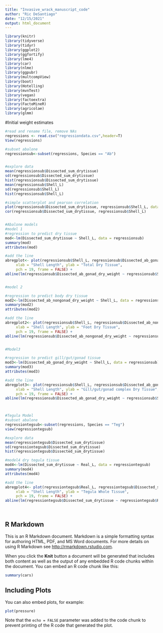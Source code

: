 ```yaml
---
title: "Invasive_wrack_manuscript_code"
author: "Ric DeSantiago"
date: "12/15/2021"
output: html_document
---
```


```r
library(knitr)
library(tidyverse)
library(tidyr)
library(ggplot2)
library(ggfortify)
library(lme4)
library(car)
library(nlme)
library(ggpubr)
library(multcompView)
library(boot)
library(Hotelling)
library(mvnTest)
library(vegan)
library(factoextra)
library(FactoMineR)
library(agricolae)
library(glmm)
```

#Initial weight estimates
```r
#read and rename file, remove NAs
regressions <- read.csv("regressiondata.csv",header=T)
View(regressions)

#subset abalone
regressionsub<-subset(regressions, Species == "Ab")


#explore data
mean(regressionsub$Dissected_sum_drytissue)
sd(regressionsub$Dissected_sum_drytissue)
hist(regressionsub$Dissected_sum_drytissue)
mean(regressionsub$Shell_L)
sd(regressionsub$Shell_L)
hist(regressionsub$Shell_L)

#simple scatterplot and pearson correlation
plot(regressionsub$Dissected_sum_drytissue, regressionsub$Shell_L, data = regressionsub, main = "scatterplot")
cor(regressionsub$Dissected_sum_drytissue, regressionsub$Shell_L)


#Abalone models 
#model 1
#regression to predict dry tissue
mod<-lm(Dissected_sum_drytissue ~ Shell_L, data = regressionsub)
summary(mod)
attributes(mod)

#add the line
abregplot<- plot(regressionsub$Shell_L, regressionsub$Dissected_ab_gonad_dry_weight, main = "regression",
     xlab = "Shell Length", ylab = "Total Dry Tissue",
     pch = 19, frame = FALSE) +
abline(lm(regressionsub$Dissected_ab_gonad_dry_weight ~ regressionsub$Shell_L)) 


#model 2

#regression to predict body dry tissue
mod2<-lm(Dissected_ab_nongonad_dry_weight ~ Shell_L, data = regressionsub)
summary(mod2)
attributes(mod2)

#add the line
abregplot2<- plot(regressionsub$Shell_L, regressionsub$Dissected_ab_nongonad_dry_weight, main = "regression",
     xlab = "Shell Length", ylab = "Foot Dry Tissue",
     pch = 19, frame = FALSE) +
abline(lm(regressionsub$Dissected_ab_nongonad_dry_weight ~ regressionsub$Shell_L)) 


#Model3

#regression to predict gill/gut/gonad tissue
mod3<-lm(Dissected_ab_gonad_dry_weight ~ Shell_L, data = regressionsub)
summary(mod3)
attributes(mod3)

#add the line
abregplot3<- plot(regressionsub$Shell_L, regressionsub$Dissected_ab_gonad_dry_weight, main = "regression",
     xlab = "Shell Length", ylab = "Gill/gut/gonad complex Dry Tissue",
     pch = 19, frame = FALSE) +
abline(lm(regressionsub$Dissected_ab_gonad_dry_weight ~ regressionsub$Shell_L)) 



#Tegula Model
#subset abalone
regressiontegsub<-subset(regressions, Species == "Teg")
view(regressiontegsub)

#explore data
mean(regressiontegsub$Dissected_sum_drytissue)
sd(regressiontegsub$Dissected_sum_drytissue)
hist(regressiontegsub$Dissected_sum_drytissue)

#model4 dry tegula tissue
mod4<-lm(Dissected_sum_drytissue ~ Real_L, data = regressiontegsub)
summary(mod4)
attributes(mod4)

#add the line
abregplot4<- plot(regressiontegsub$Real_L, regressiontegsub$Dissected_sum_drytissue, main = "regression",
     xlab = "Shell Length", ylab = "Tegula Whole Tissue",
     pch = 19, frame = FALSE) +
abline(lm(regressiontegsub$Dissected_sum_drytissue ~ regressiontegsub$Real_L)) 

 
```

## R Markdown

This is an R Markdown document. Markdown is a simple formatting syntax for authoring HTML, PDF, and MS Word documents. For more details on using R Markdown see <http://rmarkdown.rstudio.com>.

When you click the **Knit** button a document will be generated that includes both content as well as the output of any embedded R code chunks within the document. You can embed an R code chunk like this:

```r
summary(cars)
```

## Including Plots

You can also embed plots, for example:

```r
plot(pressure)
```

Note that the `echo = FALSE` parameter was added to the code chunk to prevent printing of the R code that generated the plot.
